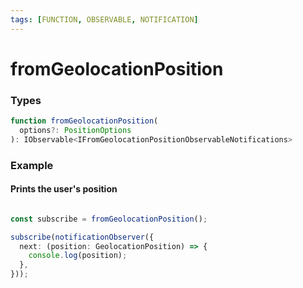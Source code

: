 ```yaml
---
tags: [FUNCTION, OBSERVABLE, NOTIFICATION]
---
```


# fromGeolocationPosition

### Types

```ts
function fromGeolocationPosition(
  options?: PositionOptions
): IObservable<IFromGeolocationPositionObservableNotifications>
```

### Example

#### Prints the user's position

```ts

const subscribe = fromGeolocationPosition();

subscribe(notificationObserver({
  next: (position: GeolocationPosition) => {
    console.log(position);
  },
}));
```


